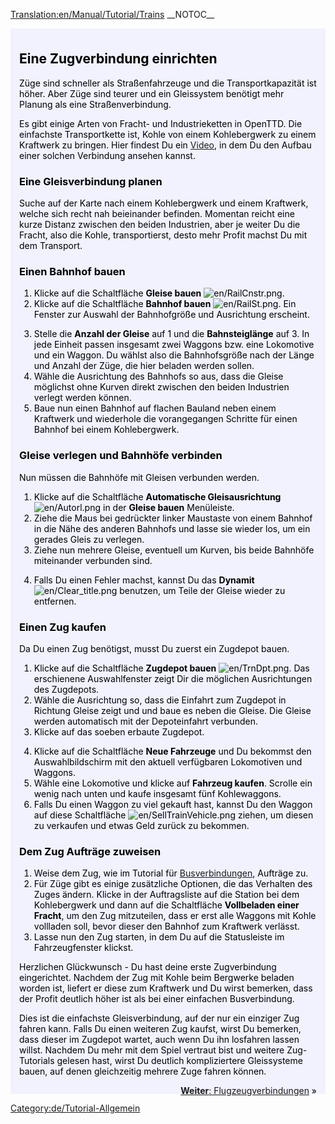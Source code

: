 [[Translation:en/Manual/Tutorial/Trains]]
__NOTOC__
{{en/Tabs|5|3
|de/Manual/Tutorial/Tutorial|1. Spiel beginnen<!--
-->|de/Manual/Tutorial/Tutorial/Busverbindungen|2. Busverbindungen<!--
-->|de/Manual/Tutorial/Tutorial/Zugverbindungen|3. Zugverbindungen<!--
-->|de/Manual/Tutorial/Tutorial/Flugzeugverbindungen|4. Flugzeugverbindungen<!--
-->|de/Manual/Tutorial/Tutorial/Abschluss|5. Abschluss}}
<div style="padding:.5em 1em 1em 1em; border-top:none; background-color:#f1f2fe; color:#000;">
{{de/Tutorial}}
== Eine Zugverbindung einrichten ==
Züge sind schneller als Straßenfahrzeuge und die Transportkapazität ist höher. Aber Züge sind teurer und ein Gleissystem benötigt mehr Planung als eine Straßenverbindung.

Es gibt einige Arten von Fracht- und Industrieketten in OpenTTD. Die einfachste Transportkette ist, Kohle von einem Kohlebergwerk zu einem Kraftwerk zu bringen. Hier findest Du ein [http://www.cs.helsinki.fi/u/ihonkone/ottd_tut.ogg Video], in dem Du den Aufbau einer solchen Verbindung ansehen kannst.

=== Eine Gleisverbindung planen ===
Suche auf der Karte nach einem Kohlebergwerk und einem Kraftwerk, welche sich recht nah beieinander befinden. Momentan reicht eine kurze Distanz zwischen den beiden Industrien, aber je weiter Du die Fracht, also die Kohle, transportierst, desto mehr Profit machst Du mit dem Transport.
{{en/Phototable|[[File:en/Tutorial1.png|400px]]|Kohlebergwerk in der Nähe eines Kraftwerks|none}}

===Einen Bahnhof bauen===
{{en/Phototable|[[File:de/Railroad Construction.png]]|"Gleise bauen" Menüleiste|none|6=:}}
#Klicke auf die Schaltfläche '''Gleise bauen''' [[File:en/RailCnstr.png]].
#Klicke auf die Schaltfläche '''Bahnhof bauen''' [[File:en/RailSt.png]]. Ein Fenster zur Auswahl der Bahnhofgröße und Ausrichtung erscheint.
{{en/Phototable|[[File:de/Stationgui.png]]|"Bahnhof bauen" Fenster|none|6=:}}
<ol start="3">
<li>Stelle die '''Anzahl der Gleise''' auf 1 und die '''Bahnsteiglänge''' auf 3. In jede Einheit passen insgesamt zwei Waggons bzw. eine Lokomotive und ein Waggon. Du wählst also die Bahnhofsgröße nach der Länge und Anzahl der Züge, die hier beladen werden sollen.
<li>Wähle die Ausrichtung des Bahnhofs so aus, dass die Gleise möglichst ohne Kurven direkt zwischen den beiden Industrien verlegt werden können.
<li>Baue nun einen Bahnhof auf flachen Bauland neben einem Kraftwerk und wiederhole die vorangegangen Schritte für einen Bahnhof bei einem Kohlebergwerk.
</ol>
{{en/Phototable|[[File:en/Tutorial2.png|400px]]|Dein Bahnhof neben einer Industrie|none|6=:}}

=== Gleise verlegen und Bahnhöfe verbinden===
Nun müssen die Bahnhöfe mit Gleisen verbunden werden. 
#Klicke auf die Schaltfläche '''Automatische Gleisausrichtung''' [[File:en/Autorl.png]] in der '''Gleise bauen''' Menüleiste.
#Ziehe die Maus bei gedrückter linker Maustaste von einem Bahnhof in die Nähe des anderen Bahnhofs und lasse sie wieder los, um ein gerades Gleis zu verlegen.
#Ziehe nun mehrere Gleise, eventuell um Kurven, bis beide Bahnhöfe miteinander verbunden sind.
{{en/Phototable|[[File:en/Tutorial3.png|400px]]|Mit Gleisen verbundene Bahnhöfe.|none|6=:}}
<ol start="4">
<li>Falls Du einen Fehler machst, kannst Du das '''Dynamit''' [[File:en/Clear title.png]] benutzen, um Teile der Gleise wieder zu entfernen.
</ol>

=== Einen Zug kaufen ===
Da Du einen Zug benötigst, musst Du zuerst ein Zugdepot bauen.
#Klicke auf die Schaltfläche '''Zugdepot bauen''' [[File:en/TrnDpt.png]]. Das erschienene Auswahlfenster zeigt Dir die möglichen Ausrichtungen des Zugdepots. 
#Wähle die Ausrichtung so, dass die Einfahrt zum Zugdepot in Richtung Gleise zeigt und und baue es neben die Gleise. Die Gleise werden automatisch mit der Depoteinfahrt verbunden.
#Klicke auf das soeben erbaute Zugdepot.
{{en/Phototable|[[File:de/Tutorial4.png|400px]]|Das Zugdepot-Fenster.|none|6=:}}
<ol start="4">
<li>Klicke auf die Schaltfläche '''Neue Fahrzeuge''' und Du bekommst den Auswahlbildschirm mit den aktuell verfügbaren Lokomotiven und Waggons.
<li>Wähle eine Lokomotive und klicke auf '''Fahrzeug kaufen'''. Scrolle ein wenig nach unten und kaufe insgesamt fünf Kohlewaggons.
<li>Falls Du einen Waggon zu viel gekauft hast, kannst Du den Waggon auf diese Schaltfläche [[File:en/SellTrainVehicle.png]] ziehen, um diesen zu verkaufen und etwas Geld zurück zu bekommen.
</ol>
=== Dem Zug Aufträge zuweisen ===
#Weise dem Zug, wie im Tutorial für [[de/Manual/Tutorial/Tutorial/Busverbindungen|Busverbindungen]], Aufträge zu.
#Für Züge gibt es einige zusätzliche Optionen, die das Verhalten des Zuges ändern. Klicke in der Auftragsliste auf die Station bei dem Kohlebergwerk und dann auf die Schaltfläche '''Vollbeladen einer Fracht''', um den Zug mitzuteilen, dass er erst alle Waggons mit Kohle vollladen soll, bevor dieser den Bahnhof zum Kraftwerk verlässt.
#Lasse nun den Zug starten, in dem Du auf die Statusleiste im Fahrzeugfenster klickst.

Herzlichen Glückwunsch - Du hast deine erste Zugverbindung eingerichtet. Nachdem der Zug mit Kohle beim Bergwerke beladen worden ist, liefert er diese zum Kraftwerk und Du wirst bemerken, dass der Profit deutlich höher ist als bei einer einfachen Busverbindung.

Dies ist die einfachste Gleisverbindung, auf der nur ein einziger Zug fahren kann. Falls Du einen weiteren Zug kaufst, wirst Du bemerken, dass dieser im Zugdepot wartet, auch wenn Du ihn losfahren lassen willst. Nachdem Du mehr mit dem Spiel vertraut bist und weitere Zug-Tutorials gelesen hast, wirst Du deutlich kompliziertere Gleissysteme bauen, auf denen gleichzeitig mehrere Zuge fahren können.

<span style="float: right">[[de/Manual/Tutorial/Tutorial/Flugzeugverbindungen|'''Weiter''': Flugzeugverbindungen]] &raquo;</span>
</div>
[[Category:de/Tutorial-Allgemein]]